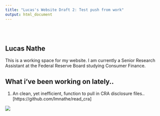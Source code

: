 ```yaml
---
title: "Lucas's Website Draft 2: Test push from work"
output: html_document
---
```


<style type="text/css">
.title {
  display: none;
}

#getting-started img {
  margin-right: 10px;
}

</style>

<div class="row" style="padding-top: 30px;">
<div class="col-sm-6">

# **Lucas Nathe**

This is a working space for my website. I am currently a Senior Research Assistant at the Federal Reserve Board studying Consumer Finance. 


## What i've been working on lately..
1. An clean, yet inefficient, function to pull in CRA disclosure files.. [https://github.com/lmnathe/read_cra]

</div>
<div class="col-sm-6">


<a href = "https://crumplab.github.io">
![](images/logo.png)
</a>
</div>

